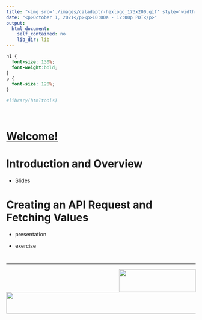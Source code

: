 ```yaml
---
title: "<img src='./images/caladaptr-hexlogo_173x200.gif' style='width:130px; height:150px; float:right;'/><span style='color:#777; font-size:60%; font-style:italic;'>Workshop:</span><br/>Working with Cal-Adapt Climate Data in R"
date: "<p>October 1, 2021</p><p>10:00a - 12:00p PDT</p>"
output:
  html_document:
    self_contained: no
    lib_dir: lib
---
```


```css
h1 {
  font-size: 130%;
  font-weight:bold;
}
p {
  font-size: 120%;
}
```

```r
#library(htmltools)
```

\

# [Welcome!](welcome.html)

# Introduction and Overview

- Slides

# Creating an API Request and Fetching Values

- presentation

- exercise

# 

<hr/>

<div>

<img src="images/cal-adapt-logo.svg" style="height:60px; width:204px; float:right;">

<a href="http://igis.ucanr.edu/" target="_blank"><img src="./images/igis-logo_550x58x256.png" style="width:550px; height:58px;"/></a>

</div>
<div style="clear:both;"></div>





